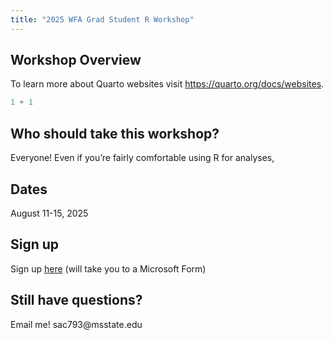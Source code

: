```yaml
---
title: "2025 WFA Grad Student R Workshop"
---
```


## Workshop Overview

To learn more about Quarto websites visit <https://quarto.org/docs/websites>.

```r
1 + 1
```

## Who should take this workshop?

Everyone! Even if you're fairly comfortable using R for analyses,

## Dates

August 11-15, 2025

## Sign up

Sign up [here](https://forms.office.com/r/fhW8TU3CpA) (will take you to a Microsoft Form)

## Still have questions?

Email me! sac793\@msstate.edu
